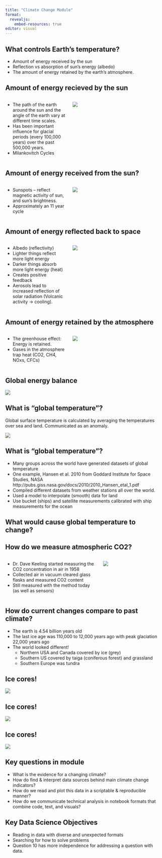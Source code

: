 ```yaml
---
title: "Climate Change Module"
format: 
  revealjs:
    embed-resources: true
editor: visual
---
```


## What controls Earth's temperature?

-   Amount of energy received by the sun
-   Reflection vs absorption of sun's energy (albedo)
-   The amount of energy retained by the earth's atmosphere.

## Amount of energy recieved by the sun

::: columns
::: {.column width="40%"}
-   The path of the earth around the sun and the angle of the earth vary at different time scales.
-   Has been important influence for glacial periods (every 100,000 years) over the past 500,000 years.
-   Milankovitch Cycles
:::

::: {.column width="60%"}
![](img/solar-cycles1.png)
:::
:::

## Amount of energy received from the sun?

::: columns
::: {.column width="40%"}
-   Sunspots -- reflect magnetic activity of sun, and sun's brightness.
-   Approximately an 11 year cycle
:::

::: {.column width="60%"}
![](img/solar-cycles2.png)
:::
:::

## Amount of energy reflected back to space {.smaller}

::: columns
::: {.column width="40%"}
-   Albedo (reflectivity)
-   Lighter things reflect more light energy
-   Darker things absorb more light energy (heat)
-   Creates positive feedback
-   Aerosols lead to increased reflection of solar radiation (Volcanic activity -\> cooling).
:::

::: {.column width="60%"}
![](img/albedo.png)
:::
:::

## Amount of energy retained by the atmosphere

::: columns
::: {.column width="40%"}
-   The greenhouse effect: Energy is retained.
-   Gases in the atmosphere trap heat (CO2, CH4, NOxs, CFCs)
:::

::: {.column width="60%"}
![](img/ghg.png)
:::
:::

## Global energy balance

![](img/energy-balance1.png)

## What is "global temperature"?

Global surface temperature is calculated by averaging the temperatures over sea and land.  Communicated as an anomaly. 

![](img/global-temp-map.png)

## What is "global temperature"?

-   Many groups across the world have generated datasets of global temperature
-   One example, Hansen et al. 2010 from Goddard Institute for Space Studies, NASA http://pubs.giss.nasa.gov/docs/2010/2010_Hansen_etal_1.pdf
-   Compiled different datasets from weather stations all over the world.
-   Used a model to interpolate (smooth) data for land
-   Use bucket (ships) and satellite measurements calibrated with ship measurements for the ocean

## What would cause global temperature to change?

## How do we measure atmospheric CO2?

::: columns
::: {.column width="60%"}
-   Dr. Dave Keeling started measuring the CO2 concentration in air in 1958
-   Collected air in vacuum cleared glass flasks and measured CO2 content
-   Still measured with the method today (as well as sensors)
:::

::: {.column width="40%"}
![](img/mauna-lao.png)
:::
:::

## How do current changes compare to past climate?

-   The earth is 4.54 billion years old
-   The last ice age was 110,000 to 12,000 years ago with peak glaciation 22,000 years ago
-   The world looked different!
    -   Northern USA and Canada covered by ice (grey)
    -   Southern US covered by taiga (coniferous forest) and grassland
    -   Southern Europe was tundra

## Ice cores!

![](img/ice-core1.png)

## Ice cores!

![](img/ice-core2.png)

## Ice cores!

![](img/bubbles.png)

## Key questions in module

-   What is the evidence for a changing climate?
-   How do find & interpret data sources behind main climate change indicators?
-   How do we read and plot this data in a scriptable & reproducible manner?
-   How do we communicate technical analysis in notebook formats that combine code, text, and visuals?

## Key Data Science Objectives

- Reading in data with diverse and unexpected formats
- Searching for how to solve problems
- Question 10 has more independence for addressing a question with data.
